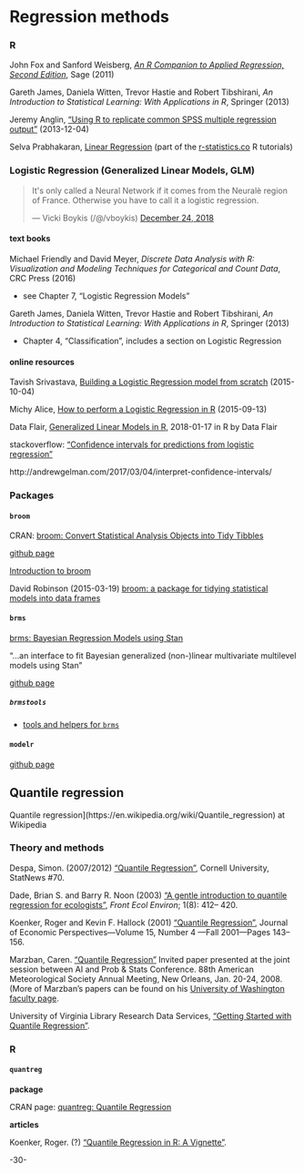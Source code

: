 # Regression methods {#regression}


### R

John Fox and Sanford Weisberg, [_An R Companion to Applied Regression, Second Edition_](http://socserv.socsci.mcmaster.ca/jfox/Books/Companion/), Sage (2011)

Gareth James, Daniela Witten, Trevor Hastie and Robert Tibshirani, _An Introduction to Statistical Learning: With Applications in R_, Springer (2013)

Jeremy Anglin, ["Using R to replicate common SPSS multiple regression output"](http://jeromyanglim.blogspot.ca/2013/12/using-r-to-replicate-common-spss.html) (2013-12-04)

Selva Prabhakaran, [Linear Regression](http://r-statistics.co/Linear-Regression.html) (part of the [r-statistics.co](http://r-statistics.co/) R tutorials)



### Logistic Regression (Generalized Linear Models, GLM)

<blockquote class="twitter-tweet" data-lang="en"><p lang="en" dir="ltr">It&#39;s only called a Neural Network if it comes from the Neuralè region of France. Otherwise you have to call it a logistic regression.</p>&mdash; Vicki Boykis (/@/vboykis) <a href="https://twitter.com/vboykis/status/1077024069126668289?ref_src=twsrc%5Etfw">December 24, 2018</a></blockquote>
<script async src="https://platform.twitter.com/widgets.js" charset="utf-8"></script>


#### text books

Michael Friendly and David Meyer, _Discrete Data Analysis with R: Visualization and Modeling Techniques for Categorical and Count Data_, CRC Press (2016)

* see Chapter 7, "Logistic Regression Models"

Gareth James, Daniela Witten, Trevor Hastie and Robert Tibshirani, _An Introduction to Statistical Learning: With Applications in R_, Springer (2013)

* Chapter 4, "Classification", includes a section on Logistic Regression

#### online resources

Tavish Srivastava, [Building a Logistic Regression model from scratch](https://www.analyticsvidhya.com/blog/2015/10/basics-logistic-regression/) (2015-10-04)

Michy Alice, [How to perform a Logistic Regression in R](https://www.r-bloggers.com/how-to-perform-a-logistic-regression-in-r/) (2015-09-13)

Data Flair, [Generalized Linear Models in R](https://data-flair.training/blogs/generalized-linear-models-in-r/), 2018-01-17  in R by Data Flair

stackoverflow: ["Confidence intervals for predictions from logistic regression"](https://stackoverflow.com/questions/14423325/confidence-intervals-for-predictions-from-logistic-regression)

http://andrewgelman.com/2017/03/04/interpret-confidence-intervals/

### 

### Packages

#### `broom`

CRAN: [broom: Convert Statistical Analysis Objects into Tidy Tibbles](https://cran.r-project.org/web/packages/broom/index.html)

[github page](https://github.com/tidymodels/broom)

[Introduction to broom](https://cran.r-project.org/web/packages/broom/vignettes/broom.html)

David Robinson (2015-03-19) [broom: a package for tidying statistical models into data frames](http://varianceexplained.org/r/broom-intro/)


#### `brms`

[brms: Bayesian Regression Models using Stan](https://cran.r-project.org/web/packages/brms/index.html)

"...an interface to fit Bayesian generalized (non-)linear multivariate multilevel models using Stan"

[github page](https://github.com/paul-buerkner/brms)

##### `brmstools`

* [tools and helpers for `brms`](https://mvuorre.github.io/brmstools/)



#### `modelr`

[github page](https://github.com/tidyverse/modelr)


## Quantile regression

Quantile regression](https://en.wikipedia.org/wiki/Quantile_regression) at Wikipedia



### Theory and methods

Despa, Simon. (2007/2012) ["Quantile Regression"](https://www.cscu.cornell.edu/news/statnews/stnews70.pdf), Cornell University, StatNews #70.

Dade, Brian S. and Barry R. Noon (2003) ["A gentle introduction to quantile regression for ecologists"](http://www.econ.uiuc.edu/~roger/research/rq/QReco.pdf), _Front Ecol Environ_; 1(8): 412– 420.

Koenker, Roger and Kevin F. Hallock (2001) ["Quantile Regression"](http://www.econ.uiuc.edu/~roger/research/rq/QRJEP.pdf), Journal of Economic Perspectives—Volume 15, Number 4 —Fall 2001—Pages 143–156.

Marzban, Caren. ["Quantile Regression"](http://faculty.washington.edu/marzban/quantile.pdf) Invited paper presented at the joint session between AI and Prob & Stats Conference. 88th American Meteorological Society Annual Meeting, New Orleans, Jan. 20-24, 2008. (More of Marzban's papers can be found on his [University of Washington faculty page](http://faculty.washington.edu/marzban/).

University of Virginia Library Research Data Services, ["Getting Started with Quantile Regression"](http://data.library.virginia.edu/getting-started-with-quantile-regression/).


### R

#### `quantreg`

**package**

CRAN page: [quantreg: Quantile Regression](https://cran.r-project.org/web/packages/quantreg/)

**articles**

Koenker, Roger. (?) ["Quantile Regression in R: A Vignette"](https://cran.r-project.org/web/packages/quantreg/vignettes/rq.pdf).



-30-
